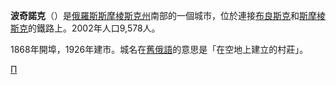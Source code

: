 {{coord|54|24|30|N|32|26|32|E|display=title}}
'''波奇諾克'''（{{lang-ru|Починок}}）是[[俄羅斯|俄羅斯]][[斯摩棱斯克州|斯摩棱斯克州]]南部的一個城市，位於連接[[布良斯克|布良斯克]]和[[斯摩棱斯克|斯摩棱斯克]]的鐵路上。2002年人口9,578人。

1868年開埠，1926年建市。城名在[[舊俄語|舊俄語]]的意思是「在空地上建立的村莊」。

{{斯摩倫斯克州行政區劃}}
{{Russia-geo-stub}}
[[Category:斯摩棱斯克州城市|П]]